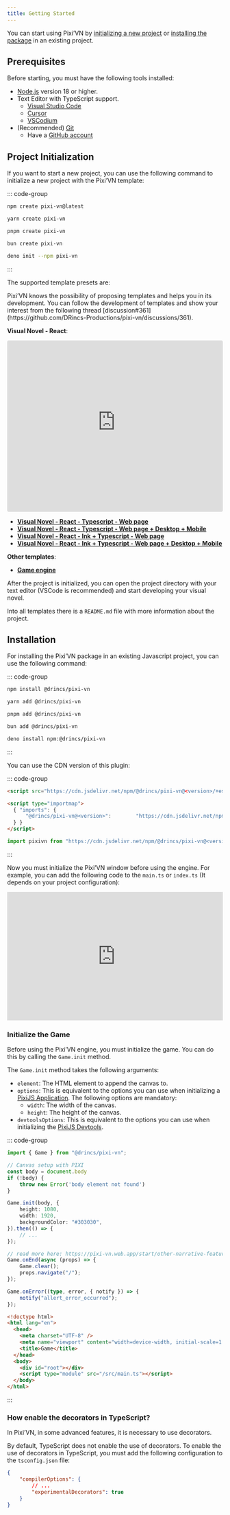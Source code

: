 ```yaml
---
title: Getting Started
---
```


You can start using Pixi’VN by [initializing a new project](#project-initialization) or [installing the package](#installation) in an existing project.

## Prerequisites

Before starting, you must have the following tools installed:

* [Node.js](https://nodejs.org/) version 18 or higher.
* Text Editor with TypeScript support.
  * [Visual Studio Code](https://code.visualstudio.com/)
  * [Cursor](https://www.cursor.com/)
  * [VSCodium](https://vscodium.com/)
* (Recommended) [Git](https://git-scm.com/)
  * Have a [GitHub account](https://github.com/)

## Project Initialization

If you want to start a new project, you can use the following command to initialize a new project with the Pixi’VN template:

::: code-group

```sh title="npm"
npm create pixi-vn@latest
```

```sh title="yarn"
yarn create pixi-vn
```

```sh title="pnpm"
pnpm create pixi-vn
```

```sh title="bun"
bun create pixi-vn
```

```sh title="deno"
deno init --npm pixi-vn
```

:::

The supported template presets are:

<Callout title="More templates will be added in the future" type="info">
Pixi’VN knows the possibility of proposing templates and helps you in its development. You can follow the development of templates and show your interest from the following thread [discussion#361](https://github.com/DRincs-Productions/pixi-vn/discussions/361).
</Callout>

**Visual Novel - React**:

<iframe src="https://pixi-vn-react-template.web.app/"
    title="Visual Novel - React"
    style="width:100%; height:400px; border:0; border-radius:4px; overflow:hidden;"
    allowfullscreen
></iframe>

* **[Visual Novel - React - Typescript - Web page](https://github.com/DRincs-Productions/pixi-vn-react-template)**
* **[Visual Novel - React - Typescript - Web page + Desktop + Mobile](https://github.com/DRincs-Productions/pixi-vn-react-template/tree/tauri)**
* **[Visual Novel - React - Ink + Typescript - Web page](https://github.com/DRincs-Productions/pixi-vn-react-template/tree/ink)**
* **[Visual Novel - React - Ink + Typescript - Web page + Desktop + Mobile](https://github.com/DRincs-Productions/pixi-vn-react-template/tree/ink-tauri)**

**Other templates**:

* **[Game engine](https://github.com/DRincs-Productions/pixi-vn-game-engine-template)**

After the project is initialized, you can open the project directory with your text editor (VSCode is recommended) and start developing your visual novel.

Into all templates there is a `README.md` file with more information about the project.

## Installation

For installing the Pixi’VN package in an existing Javascript project, you can use the following command:

::: code-group

```sh title="npm"
npm install @drincs/pixi-vn
```

```sh title="yarn"
yarn add @drincs/pixi-vn
```

```sh title="pnpm"
pnpm add @drincs/pixi-vn
```

```sh title="bun"
bun add @drincs/pixi-vn
```

```sh title="deno"
deno install npm:@drincs/pixi-vn
```

:::

You can use the CDN version of this plugin:

::: code-group

```html title="script tag"
<script src="https://cdn.jsdelivr.net/npm/@drincs/pixi-vn@<version>/+esm"></script>
```

```html title="import map"
<script type="importmap">
  { "imports": {
      "@drincs/pixi-vn@<version>":        "https://cdn.jsdelivr.net/npm/@drincs/pixi-vn/+esm"
  } }
</script>
```

```js title="js import"
import pixivn from "https://cdn.jsdelivr.net/npm/@drincs/pixi-vn@<version>/+esm";
```

:::

Now you must initialize the Pixi’VN window before using the engine. For example, you can add the following code to the `main.ts` or `index.ts` (It depends on your project configuration):

<iframe height="300" style="width: 100%;" scrolling="no" title="Pixi’VN" src="https://codepen.io/BlackRam-oss/embed/oNrqgNd?default-tab=js%2Cresult" frameborder="no" loading="lazy" allowtransparency="true" allowfullscreen="true">
  See the Pen <a href="https://codepen.io/BlackRam-oss/pen/oNrqgNd">
  Pixi’VN</a> by Black Ram (<a href="https://codepen.io/BlackRam-oss">@BlackRam-oss</a>)
  on <a href="https://codepen.io">CodePen</a>.
</iframe>

### Initialize the Game

Before using the Pixi’VN engine, you must initialize the game. You can do this by calling the `Game.init` method.

The `Game.init` method takes the following arguments:

* `element`: The HTML element to append the canvas to.
* `options`: This is equivalent to the options you can use when initializing a [PixiJS Application](https://pixijs.com/8.x/guides/basics/getting-started#creating-an-application). The following options are mandatory:
  * `width`: The width of the canvas.
  * `height`: The height of the canvas.
* `devtoolsOptions`: This is equivalent to the options you can use when initializing the [PixiJS Devtools](/start/canvas.md#use-pixijs-devtools-with-pixivn).

::: code-group

```ts title="src/main.tsx"
import { Game } from "@drincs/pixi-vn";

// Canvas setup with PIXI
const body = document.body
if (!body) {
    throw new Error('body element not found')
}

Game.init(body, {
    height: 1080,
    width: 1920,
    backgroundColor: "#303030",
}).then(() => {
    // ...
});

// read more here: https://pixi-vn.web.app/start/other-narrative-features.html#how-manage-the-end-of-the-game
Game.onEnd(async (props) => {
    Game.clear();
    props.navigate("/");
});

Game.onError((type, error, { notify }) => {
    notify("allert_error_occurred");
});
```

```html title="index.html"
<!doctype html>
<html lang="en">
  <head>
    <meta charset="UTF-8" />
    <meta name="viewport" content="width=device-width, initial-scale=1.0" />
    <title>Game</title>
  </head>
  <body>
    <div id="root"></div>
    <script type="module" src="/src/main.ts"></script>
  </body>
</html>
```

:::

### How enable the decorators in TypeScript?

In Pixi’VN, in some advanced features, it is necessary to use decorators.

By default, TypeScript does not enable the use of decorators. To enable the use of decorators in TypeScript, you must add the following configuration to the `tsconfig.json` file:

```json title="tsconfig.json"
{
    "compilerOptions": {
        // ...
        "experimentalDecorators": true
    }
}
```
